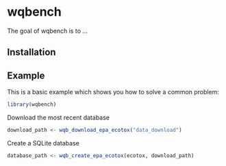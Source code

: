 
# wqbench

<!-- badges: start -->
<!-- badges: end -->

The goal of wqbench is to ...

## Installation


## Example

This is a basic example which shows you how to solve a common problem:

``` r
library(wqbench)
```

Download the most recent database 

```r
download_path <- wqb_download_epa_ecotox("data_download")
```

Create a SQLite database 

```r
database_path <- wqb_create_epa_ecotox(ecotox, download_path)
```